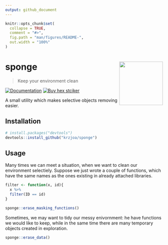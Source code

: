```yaml
---
output: github_document
---
```


<!-- README.md is generated from README.Rmd. Please edit that file -->

```r
knitr::opts_chunk$set(
  collapse = TRUE,
  comment = "#>",
  fig.path = "man/figures/README-",
  out.width = "100%"
)
```

# sponge <img src='man/figures/logo.png' align="right" height="139" />

> Keep your environment clean


<!-- badges: start -->
[![Documentation](https://img.shields.io/badge/documentation-sponge-orange.svg?colorB=E91E63)](http://krzjoa.github.io/sponge/)
[![Buy hex stciker](https://img.shields.io/badge/buy%20hex-sponge-green)](https://www.redbubble.com/people/krzjoa/works/44569100-sponge-r-package-hex?asc=u&kind=sticker&p=sticker&size=small)
<!-- badges: end -->

A small utility which makes selective objects removing easier.

## Installation

``` r
# install.packages("devtools")
devtools::install_github("krzjoa/sponge")
```

## Usage

Many times we can meet a situation, when we want to clean our environment selectiely.
Suppose we just wrote a couple of functions, which have the same names as the ones
existing in already attached libraries.

```r
filter <- function(x, id){
  x %>% 
  filter(ID == id)
}

sponge::erase_masking_functions()
```

Sometimes, we may want to tidy our messy enivornment: he have functions we would like to keep, while in the same time there are many temporary objects created in exploration.

```r
sponge::erase_data()
```




